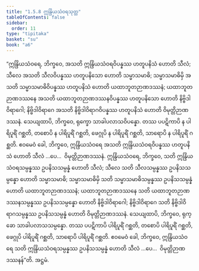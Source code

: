 ```yaml
---
title: "1.5.8 ဣန္ဒြိယသံဝရသုတ္တ"
tableOfContents: false
sidebar:
  order: 11
type: "tipitaka"
basket: "su"
book: "a6"
---
```



<DynamicBreadcrumb />

<Division number="50" book="a6">

<Paragraph number="375" book="a6">
“ဣန္ဒြိယသံဝရေ, ဘိက္ခဝေ, အသတိ ဣန္ဒြိယသံဝရဝိပန္နဿ ဟတူပနိသံ ဟောတိ သီလံ; သီလေ အသတိ သီလဝိပန္နဿ ဟတူပနိသော ဟောတိ သမ္မာသမာဓိ; သမ္မာသမာဓိမှိ အသတိ သမ္မာသမာဓိဝိပန္နဿ ဟတူပနိသံ ဟောတိ ယထာဘူတဉာဏဒဿနံ; ယထာဘူတဉာဏဒဿနေ အသတိ ယထာဘူတဉာဏဒဿနဝိပန္နဿ ဟတူပနိသော ဟောတိ နိဗ္ဗိဒါဝိရာဂေါ; နိဗ္ဗိဒါဝိရာဂေ အသတိ နိဗ္ဗိဒါဝိရာဂဝိပန္နဿ ဟတူပနိသံ ဟောတိ ဝိမုတ္တိဉာဏဒဿနံ. သေယျထာပိ, ဘိက္ခဝေ, ရုက္ခော သာခါပလာသဝိပန္နော. တဿ ပပဋိကာပိ န ပါရိပူရိံ ဂစ္ဆတိ, တစောပိ န ပါရိပူရိံ ဂစ္ဆတိ, ဖေဂ္ဂုပိ န ပါရိပူရိံ ဂစ္ဆတိ, သာရောပိ န ပါရိပူရိံ ဂစ္ဆတိ. ဧဝမေဝံ ခေါ, ဘိက္ခဝေ, ဣန္ဒြိယသံဝရေ အသတိ ဣန္ဒြိယသံဝရဝိပန္နဿ ဟတူပနိသံ ဟောတိ သီလံ …ပေ…  ဝိမုတ္တိဉာဏဒဿနံ.
</Paragraph>

<Paragraph number="376" book="a6">
ဣန္ဒြိယသံဝရေ, ဘိက္ခဝေ, သတိ ဣန္ဒြိယသံဝရသမ္ပန္နဿ ဥပနိသသမ္ပန္နံ ဟောတိ သီလံ; သီလေ သတိ သီလသမ္ပန္နဿ ဥပနိသသမ္ပန္နော ဟောတိ သမ္မာသမာဓိ; သမ္မာသမာဓိမှိ သတိ သမ္မာသမာဓိသမ္ပန္နဿ ဥပနိသသမ္ပန္နံ ဟောတိ ယထာဘူတဉာဏဒဿနံ; ယထာဘူတဉာဏဒဿနေ သတိ ယထာဘူတဉာဏဒဿနသမ္ပန္နဿ ဥပနိသသမ္ပန္နော ဟောတိ နိဗ္ဗိဒါဝိရာဂေါ; နိဗ္ဗိဒါဝိရာဂေ သတိ နိဗ္ဗိဒါဝိရာဂသမ္ပန္နဿ ဥပနိသသမ္ပန္နံ ဟောတိ ဝိမုတ္တိဉာဏဒဿနံ. သေယျထာပိ, ဘိက္ခဝေ, ရုက္ခော သာခါပလာသသမ္ပန္နော. တဿ ပပဋိကာပိ ပါရိပူရိံ ဂစ္ဆတိ, တစောပိ ပါရိပူရိံ ဂစ္ဆတိ, ဖေဂ္ဂုပိ ပါရိပူရိံ ဂစ္ဆတိ, သာရောပိ ပါရိပူရိံ ဂစ္ဆတိ. ဧဝမေဝံ ခေါ, ဘိက္ခဝေ, ဣန္ဒြိယသံဝရေ သတိ ဣန္ဒြိယသံဝရသမ္ပန္နဿ ဥပနိသသမ္ပန္နံ ဟောတိ သီလံ …ပေ…  ဝိမုတ္တိဉာဏဒဿနန်”တိ.

</Paragraph>
</Division>

<Paragraph number="377" type="center" book="a6">
အဋ္ဌမံ.
</Paragraph>
